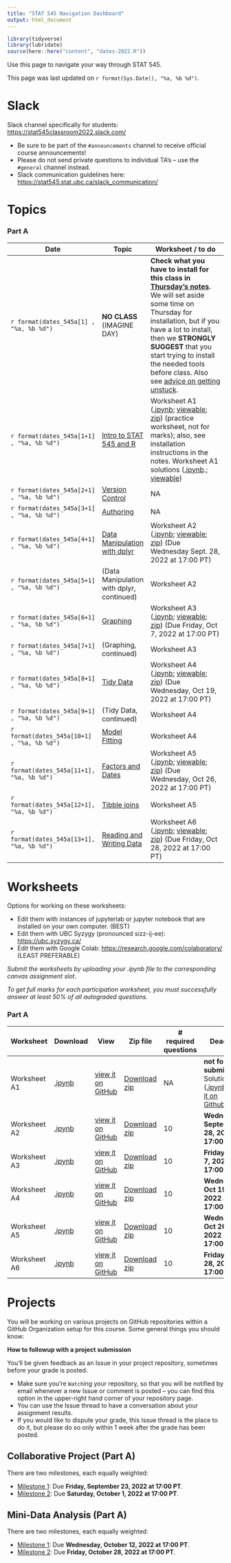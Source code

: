 ```yaml
---
title: "STAT 545 Navigation Dashboard"
output: html_document
---
```


```r
library(tidyverse)
library(lubridate)
source(here::here("content", "dates-2022.R"))
```

Use this page to navigate your way through STAT 545.

This page was last updated on `r format(Sys.Date(), "%a, %b %d")`.

# Slack

Slack channel specifically for students: <https://stat545classroom2022.slack.com/>

-   Be sure to be part of the `#announcements` channel to receive official course announcements!
-   Please do not send private questions to individual TA's -- use the `#general` channel instead.
-   Slack communication guidelines here: <https://stat545.stat.ubc.ca/slack_communication/>

# Topics

### Part A

| Date                                      | Topic                                            | Worksheet / to do                                                                                                                                                                                                                                                                                                                                                                                                                                                                                                                                                                                                                                                                                                                               |
|-------------------------------------------|--------------------------------------------------|-------------------------------------------------------------------------------------------------------------------------------------------------------------------------------------------------------------------------------------------------------------------------------------------------------------------------------------------------------------------------------------------------------------------------------------------------------------------------------------------------------------------------------------------------------------------------------------------------------------------------------------------------------------------------------------------------------------------------------------------------|
| `r format(dates_545a[1] , "%a, %b %d")`   | **NO CLASS** (IMAGINE DAY)                       | **Check what you have to install for this class in [Thursday's notes](/notes/notes-a01).** We will set aside some time on Thursday for installation, but if you have a lot to install, then we **STRONGLY SUGGEST** that you start trying to install the needed tools before class. Also see [advice on getting unstuck](/notes/notes-a00).                                                                                                                                                                                                                                                                                                                                                                                                     |
| `r format(dates_545a[1+1] , "%a, %b %d")` | [Intro to STAT 545 and R](/notes/notes-a01)      | Worksheet A1 ([.ipynb](https://raw.githubusercontent.com/UBC-STAT/stat545.stat.ubc.ca/master/content/worksheets/worksheet_a01.ipynb); [viewable](https://github.com/UBC-STAT/stat545.stat.ubc.ca/blob/master/content/worksheets/worksheet_a01.ipynb); [zip](https://github.com/UBC-STAT/stat545.stat.ubc.ca/raw/master/content/worksheets/worksheet_a01.ipynb.zip)) (practice worksheet, not for marks); also, see installation instructions in the notes. Worksheet A1 solutions ([.ipynb](https://raw.githubusercontent.com/UBC-STAT/stat545.stat.ubc.ca/master/content/worksheets/worksheet_a01_solutions.ipynb).; [viewable](https://github.com/UBC-STAT/stat545.stat.ubc.ca/blob/master/content/worksheets/worksheet_a01_solutions.ipynb)) |
| `r format(dates_545a[2+1] , "%a, %b %d")` | [Version Control](/notes/notes-a02)              | NA                                                                                                                                                                                                                                                                                                                                                                                                                                                                                                                                                                                                                                                                                                                                              |
| `r format(dates_545a[3+1] , "%a, %b %d")` | [Authoring](/notes/notes-a03)                    | NA                                                                                                                                                                                                                                                                                                                                                                                                                                                                                                                                                                                                                                                                                                                                              |
| `r format(dates_545a[4+1] , "%a, %b %d")` | [Data Manipulation with dplyr](/notes/notes-a04) | Worksheet A2 ([.ipynb](https://raw.githubusercontent.com/UBC-STAT/stat545.stat.ubc.ca/master/content/worksheets/worksheet_a02.ipynb); [viewable](https://github.com/UBC-STAT/stat545.stat.ubc.ca/blob/master/content/worksheets/worksheet_a02.ipynb); [zip](https://github.com/UBC-STAT/stat545.stat.ubc.ca/raw/master/content/worksheets/worksheet_a02.ipynb.zip)) (Due Wednesday Sept. 28, 2022 at 17:00 PT)                                                                                                                                                                                                                                                                                                                                  |
| `r format(dates_545a[5+1] , "%a, %b %d")` | (Data Manipulation with dplyr, continued)        | Worksheet A2                                                                                                                                                                                                                                                                                                                                                                                                                                                                                                                                                                                                                                                                                                                                    |
| `r format(dates_545a[6+1] , "%a, %b %d")` | [Graphing](/notes/notes-a06)                     | Worksheet A3 ([.ipynb](https://raw.githubusercontent.com/UBC-STAT/stat545.stat.ubc.ca/master/content/worksheets/worksheet_a03.ipynb); [viewable](https://github.com/UBC-STAT/stat545.stat.ubc.ca/blob/master/content/worksheets/worksheet_a03.ipynb); [zip](https://github.com/UBC-STAT/stat545.stat.ubc.ca/raw/master/content/worksheets/worksheet_a03.ipynb.zip)) (Due Friday, Oct 7, 2022 at 17:00 PT)                                                                                                                                                                                                                                                                                                                                       |
| `r format(dates_545a[7+1] , "%a, %b %d")` | (Graphing, continued)                            | Worksheet A3                                                                                                                                                                                                                                                                                                                                                                                                                                                                                                                                                                                                                                                                                                                                    |
| `r format(dates_545a[8+1] , "%a, %b %d")` | [Tidy Data](/notes/notes-a08)                    | Worksheet A4 ([.ipynb](https://raw.githubusercontent.com/UBC-STAT/stat545.stat.ubc.ca/master/content/worksheets/worksheet_a04.ipynb); [viewable](https://github.com/UBC-STAT/stat545.stat.ubc.ca/blob/master/content/worksheets/worksheet_a04.ipynb); [zip](https://github.com/UBC-STAT/stat545.stat.ubc.ca/raw/master/content/worksheets/worksheet_a04.ipynb.zip)) (Due Wednesday, Oct 19, 2022 at 17:00 PT)                                     
| `r format(dates_545a[9+1] , "%a, %b %d")` | (Tidy Data, continued)                            | Worksheet A4                                                                                                                                                                                                                                                                                                                                                                                                                                                                                                                                                                                                                                                                                                                                    |
| `r format(dates_545a[10+1] , "%a, %b %d")` | [Model Fitting](/notes/notes-a09)                | Worksheet A4                                                                                                                                                                                                                                                                                                                                                                                                                                                                                                                                                                                                                                                                                                                                    |
| `r format(dates_545a[11+1], "%a, %b %d")` | [Factors and Dates](/notes/notes-a10)            | Worksheet A5 ([.ipynb](https://raw.githubusercontent.com/UBC-STAT/stat545.stat.ubc.ca/master/content/worksheets/worksheet_a05.ipynb); [viewable](https://github.com/UBC-STAT/stat545.stat.ubc.ca/blob/master/content/worksheets/worksheet_a05.ipynb); [zip](https://github.com/UBC-STAT/stat545.stat.ubc.ca/raw/master/content/worksheets/worksheet_a05.ipynb.zip)) (Due Wednesday, Oct 26, 2022 at 17:00 PT)                                                                                                                                                                                                                                                                                                                                      |
| `r format(dates_545a[12+1], "%a, %b %d")` | [Tibble joins](/notes/notes-a11)                 | Worksheet A5                                                                                                                                                                                                                                                                                                                                                                                                                                                                                                                                                                                                                                                                                                                                    |
| `r format(dates_545a[13+1], "%a, %b %d")` | [Reading and Writing Data](/notes/notes-a12)     | Worksheet A6 ([.ipynb](https://raw.githubusercontent.com/UBC-STAT/stat545.stat.ubc.ca/master/content/worksheets/worksheet_a06.ipynb); [viewable](https://github.com/UBC-STAT/stat545.stat.ubc.ca/blob/master/content/worksheets/worksheet_a06.ipynb); [zip](https://github.com/UBC-STAT/stat545.stat.ubc.ca/raw/master/content/worksheets/worksheet_a06.ipynb.zip)) (Due Friday, Oct 28, 2022 at 17:00 PT)                                                                                                                                                                                                                                                                                                                                                                                                                                                                                                                                                                                                                                                                                                                                                                                                                                                                                                                      |

# Worksheets

Options for working on these worksheets:

-   Edit them with instances of jupyterlab or jupyter notebook that are installed on your own computer. (BEST)
-   Edit them with UBC Syzygy (pronounced sizz-ij-ee): <https://ubc.syzygy.ca/>
-   Edit them with Google Colab: <https://research.google.com/colaboratory/> (LEAST PREFERABLE)

*Submit the worksheets by uploading your .ipynb file to the corresponding canvas assignment slot*.

*To get full marks for each participation worksheet, you must successfully answer at least 50% of all autograded questions.*

### Part A

| Worksheet    | Download                                                                                                               | View                                                                                                                    | Zip file                                                                                                              | \# required questions | Deadline                                                                                                                                                                                                                                                                                                 |
|--------------|------------------------------------------------------------------------------------------------------------------------|-------------------------------------------------------------------------------------------------------------------------|-----------------------------------------------------------------------------------------------------------------------|-----------------------|----------------------------------------------------------------------------------------------------------------------------------------------------------------------------------------------------------------------------------------------------------------------------------------------------------|
| Worksheet A1 | [.ipynb](https://raw.githubusercontent.com/UBC-STAT/stat545.stat.ubc.ca/master/content/worksheets/worksheet_a01.ipynb) | [view it on GitHub](https://github.com/UBC-STAT/stat545.stat.ubc.ca/blob/master/content/worksheets/worksheet_a01.ipynb) | [Download zip](https://github.com/UBC-STAT/stat545.stat.ubc.ca/raw/master/content/worksheets/worksheet_a01.ipynb.zip) | NA                    | **not for submission.** Solutions ([.ipynb](https://raw.githubusercontent.com/UBC-STAT/stat545.stat.ubc.ca/master/content/worksheets/worksheet_a01_solutions.ipynb), [view it on Github](https://github.com/UBC-STAT/stat545.stat.ubc.ca/blob/master/content/worksheets/worksheet_a01_solutions.ipynb)). |
| Worksheet A2 | [.ipynb](https://raw.githubusercontent.com/UBC-STAT/stat545.stat.ubc.ca/master/content/worksheets/worksheet_a02.ipynb) | [view it on GitHub](https://github.com/UBC-STAT/stat545.stat.ubc.ca/blob/master/content/worksheets/worksheet_a02.ipynb) | [Download zip](https://github.com/UBC-STAT/stat545.stat.ubc.ca/raw/master/content/worksheets/worksheet_a02.ipynb.zip) | 10                    | **Wednesday, September 28, 2022 at 17:00 PT**                                                                                                                                                                                                                                                            |
| Worksheet A3 | [.ipynb](https://raw.githubusercontent.com/UBC-STAT/stat545.stat.ubc.ca/master/content/worksheets/worksheet_a03.ipynb) | [view it on GitHub](https://github.com/UBC-STAT/stat545.stat.ubc.ca/blob/master/content/worksheets/worksheet_a03.ipynb) | [Download zip](https://github.com/UBC-STAT/stat545.stat.ubc.ca/raw/master/content/worksheets/worksheet_a03.ipynb.zip) | 10                    | **Friday, Oct 7, 2022 at 17:00 PT**                                                                                                                                                                                                                                                                    |
| Worksheet A4 | [.ipynb](https://raw.githubusercontent.com/UBC-STAT/stat545.stat.ubc.ca/master/content/worksheets/worksheet_a04.ipynb) | [view it on GitHub](https://github.com/UBC-STAT/stat545.stat.ubc.ca/blob/master/content/worksheets/worksheet_a04.ipynb) | [Download zip](https://github.com/UBC-STAT/stat545.stat.ubc.ca/raw/master/content/worksheets/worksheet_a04.ipynb.zip) | 10                    | **Wednesday, Oct 19, 2022 at 17:00 PT**                                                                                                                                                                                                                                                                   |
| Worksheet A5 | [.ipynb](https://raw.githubusercontent.com/UBC-STAT/stat545.stat.ubc.ca/master/content/worksheets/worksheet_a05.ipynb) | [view it on GitHub](https://github.com/UBC-STAT/stat545.stat.ubc.ca/blob/master/content/worksheets/worksheet_a05.ipynb) | [Download zip](https://github.com/UBC-STAT/stat545.stat.ubc.ca/raw/master/content/worksheets/worksheet_a05.ipynb.zip) | 10                    | **Wednesday, Oct 26, 2022 at 17:00 PT**                                                                                                                                                                                                                                                                   |
| Worksheet A6 | [.ipynb](https://raw.githubusercontent.com/UBC-STAT/stat545.stat.ubc.ca/master/content/worksheets/worksheet_a06.ipynb) | [view it on GitHub](https://github.com/UBC-STAT/stat545.stat.ubc.ca/blob/master/content/worksheets/worksheet_a06.ipynb) | [Download zip](https://github.com/UBC-STAT/stat545.stat.ubc.ca/raw/master/content/worksheets/worksheet_a06.ipynb.zip) | 10                    | **Friday, Oct 28, 2022 at 17:00 PT**                                                                                                                                                                                                                                                                  |

```{=html}
<!--
### Part B

| Date                                    | Topic                                                                | Worksheet                                                                                                                                                                                                                                                                                                                                                                                                     |
|-----------------------------------------|----------------------------------------------------------------------|---------------------------------------------------------------------------------------------------------------------------------------------------------------------------------------------------------------------------------------------------------------------------------------------------------------------------------------------------------------------------------------------------------------|
| `r format(dates_545b[1] , "%a, %b %d")` | [Functions](/notes/notes-b01)                                        | Worksheet B1 ([.ipynb](https://raw.githubusercontent.com/UBC-STAT/stat545.stat.ubc.ca/master/content/worksheets/worksheet_b01.ipynb); [viewable](https://github.com/UBC-STAT/stat545.stat.ubc.ca/blob/master/content/worksheets/worksheet_b01.ipynb); [zip](https://github.com/UBC-STAT/stat545.stat.ubc.ca/raw/master/content/worksheets/worksheet_b01.ipynb.zip)) (Due Wednesday, November 2nd at 17:00 PT) |
| `r format(dates_545b[2] , "%a, %b %d")` | Functions (cont'd)                                                   | Worksheet B1                                                                                                                                                                                                                                                                                                                                                                                                  |
| `r format(dates_545b[3] , "%a, %b %d")` | [Dashboards](/notes/notes-b02)                                       | NA                                                                                                                                                                                                                                                                                                                                                                                                            |
| `r format(dates_545b[4] , "%a, %b %d")` | Dashboards (cont'd)                                                  | NA                                                                                                                                                                                                                                                                                                                                                                                                            |
| `r format(dates_545b[5] , "%a, %b %d")` | [Automation](/notes/notes-b03) (**Optional** lecture)                | NA                                                                                                                                                                                                                                                                                                                                                                                                            |
| `r format(dates_545b[6] , "%a, %b %d")` | University closed (mid-term break / Remembrance Day)                 | NA                                                                                                                                                                                                                                                                                                                                                                                                            |
| `r format(dates_545b[7] , "%a, %b %d")` | [R packages](/notes/notes-b04)                                       | NA                                                                                                                                                                                                                                                                                                                                                                                                            |
| `r format(dates_545b[8] , "%a, %b %d")` | R packages, Part 2                                                   | NA                                                                                                                                                                                                                                                                                                                                                                                                            |
| `r format(dates_545b[9] , "%a, %b %d")` | [Character data](/notes/notes-b05)                                   | Worksheet B2 ([.ipynb](https://raw.githubusercontent.com/UBC-STAT/stat545.stat.ubc.ca/master/content/worksheets/worksheet_b02.ipynb); [viewable](https://github.com/UBC-STAT/stat545.stat.ubc.ca/blob/master/content/worksheets/worksheet_b02.ipynb); [zip](https://github.com/UBC-STAT/stat545.stat.ubc.ca/raw/master/content/worksheets/worksheet_b02.ipynb.zip)) (Due Friday November 25th at 17:00 PT)    |
| `r format(dates_545b[10], "%a, %b %d")` | [List columns](/notes/notes-b06)                                     | Worksheet B3 ([.ipynb](https://raw.githubusercontent.com/UBC-STAT/stat545.stat.ubc.ca/master/content/worksheets/worksheet_b03.ipynb); [viewable](https://github.com/UBC-STAT/stat545.stat.ubc.ca/blob/master/content/worksheets/worksheet_b03.ipynb); [zip](https://github.com/UBC-STAT/stat545.stat.ubc.ca/raw/master/content/worksheets/worksheet_b03.ipynb.zip)) (Due Friday December 2nd at 17:00 PT)     |
| `r format(dates_545b[11], "%a, %b %d")` | List columns, cont'd                                                 | Worksheet B3                                                                                                                                                                                                                                                                                                                                                                                                  |
| `r format(dates_545b[12], "%a, %b %d")` | List columns, cont'd                                                 | Worksheet B3                                                                                                                                                                                                                                                                                                                                                                                                  |
| `r format(dates_545b[13], "%a, %b %d")` | [Blogdown](/notes/notes-b07) (**Optional** lecture); plus automation | NA                                                                                                                                                                                                                                                                                                                                                                                                           
```
```{=html}
<!--
### Part B

| Worksheet    | Download                                                                                                               | View                                                                                                                    | Zip file                                                                                                              | \# required questions | Deadline                                    |
|--------------|------------------------------------------------------------------------------------------------------------------------|-------------------------------------------------------------------------------------------------------------------------|-----------------------------------------------------------------------------------------------------------------------|-----------------------|---------------------------------------------|
| Worksheet B1 | [.ipynb](https://raw.githubusercontent.com/UBC-STAT/stat545.stat.ubc.ca/master/content/worksheets/worksheet_b01.ipynb) | [view it on GitHub](https://github.com/UBC-STAT/stat545.stat.ubc.ca/blob/master/content/worksheets/worksheet_b01.ipynb) | [Download zip](https://github.com/UBC-STAT/stat545.stat.ubc.ca/raw/master/content/worksheets/worksheet_b01.ipynb.zip) | 10                    | **Wednesday, November 2, 2022 at 17:00 PT** |
| Worksheet B2 | [.ipynb](https://raw.githubusercontent.com/UBC-STAT/stat545.stat.ubc.ca/master/content/worksheets/worksheet_b02.ipynb) | [view it on GitHub](https://github.com/UBC-STAT/stat545.stat.ubc.ca/blob/master/content/worksheets/worksheet_b02.ipynb) | [Download zip](https://github.com/UBC-STAT/stat545.stat.ubc.ca/raw/master/content/worksheets/worksheet_b02.ipynb.zip) | 10                    | **Friday, November 25, 2022 at 17:00 PT**   |
| Worksheet B3 | [.ipynb](https://raw.githubusercontent.com/UBC-STAT/stat545.stat.ubc.ca/master/content/worksheets/worksheet_b03.ipynb) | [view it on GitHub](https://github.com/UBC-STAT/stat545.stat.ubc.ca/blob/master/content/worksheets/worksheet_b03.ipynb) | [Download zip](https://github.com/UBC-STAT/stat545.stat.ubc.ca/raw/master/content/worksheets/worksheet_b03.ipynb.zip) | 10                    | **Friday, December 02, 2022 at 17:00 PT**   |
-->
```
# Projects

You will be working on various projects on GitHub repositories within a GitHub Organization setup for this course. Some general things you should know:

**How to followup with a project submission**

You'll be given feedback as an Issue in your project repository, sometimes before your grade is posted.

-   Make sure you're `Watch`ing your repository, so that you will be notified by email whenever a new Issue or comment is posted -- you can find this option in the upper-right hand corner of your repository page.
-   You can use the Issue thread to have a conversation about your assignment results.
-   If you would like to dispute your grade, this Issue thread is the place to do it, but please do so only within 1 week after the grade has been posted.

## Collaborative Project (Part A)

There are two milestones, each equally weighted:

-   [Milestone 1](/collaborative-project/milestone1/): Due **Friday, September 23, 2022 at 17:00 PT**.
-   [Milestone 2](/collaborative-project/milestone2/): Due **Saturday, October 1, 2022 at 17:00 PT**.

## Mini-Data Analysis (Part A)

There are two milestones, each equally weighted:

-   [Milestone 1](/mini-project/mini-project-1/): Due **Wednesday, October 12, 2022 at 17:00 PT**.
-   [Milestone 2](/mini-project/mini-project-2/): Due **Friday, October 28, 2022 at 17:00 PT**.

```{=html}
<!--## Assignments (Part B)

There are four assignments, each equally weighted:

-   [Assignment B-1](/assignments/assignment-b1): Due **Friday, November 04, 2022 at 17:00 PT**.
-   [Assignment B-2](/assignments/assignment-b2): Due **Friday, November 18, 2022 at 17:00 PT**.
-   [Assignment B-3](/assignments/assignment-b3): Due **Friday, November 25, 2022 at 17:00 PT**.
-   [Assignment B-4](/assignments/assignment-b4): Due **Friday, December 2, 2022 at 17:00 PT**.
-->
```
